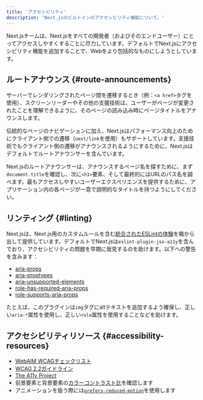 ```yaml
---
title: 'アクセシビリティ'
description: 'Next.jsのビルトインのアクセシビリティ機能について。'
---
```


Next.jsチームは、Next.jsをすべての開発者（およびそのエンドユーザー）にとってアクセスしやすくすることに尽力しています。デフォルトでNext.jsにアクセシビリティ機能を追加することで、Webをより包括的なものにしようとしています。

## ルートアナウンス {#route-announcements}

サーバーでレンダリングされたページ間を遷移するとき（例：`<a href>`タグを使用）、スクリーンリーダーやその他の支援技術は、ユーザーがページが変更されたことを理解できるように、そのページの読み込み時にページタイトルをアナウンスします。

伝統的なページのナビゲーションに加え、Next.jsはパフォーマンス向上のためにクライアント側での遷移（`next/link`を使用）もサポートしています。支援技術でもクライアント側の遷移がアナウンスされるようにするために、Next.jsはデフォルトでルートアナウンサーを含んでいます。

Next.jsのルートアナウンサーは、アナウンスするページ名を探すために、まず`document.title`を確認し、次に`<h1>`要素、そして最終的にはURLのパス名を調べます。最もアクセスしやすいユーザーエクスペリエンスを提供するために、アプリケーション内の各ページが一意で説明的なタイトルを持つようにしてください。

## リンティング {#linting}

Next.jsは、Next.js用のカスタムルールを含む[統合されたESLintの体験](https://nextjs.org/docs/canary/pages/api-reference/config/eslint)を箱から出して提供しています。デフォルトでNext.jsは`eslint-plugin-jsx-a11y`を含んでおり、アクセシビリティの問題を早期に発見するのを助けます。以下への警告を含みます：

- [aria-props](https://github.com/jsx-eslint/eslint-plugin-jsx-a11y/blob/HEAD/docs/rules/aria-props.md?rgh-link-date=2021-06-04T02%3A10%3A36Z)
- [aria-proptypes](https://github.com/jsx-eslint/eslint-plugin-jsx-a11y/blob/HEAD/docs/rules/aria-proptypes.md?rgh-link-date=2021-06-04T02%3A10%3A36Z)
- [aria-unsupported-elements](https://github.com/jsx-eslint/eslint-plugin-jsx-a11y/blob/HEAD/docs/rules/aria-unsupported-elements.md?rgh-link-date=2021-06-04T02%3A10%3A36Z)
- [role-has-required-aria-props](https://github.com/jsx-eslint/eslint-plugin-jsx-a11y/blob/HEAD/docs/rules/role-has-required-aria-props.md?rgh-link-date=2021-06-04T02%3A10%3A36Z)
- [role-supports-aria-props](https://github.com/jsx-eslint/eslint-plugin-jsx-a11y/blob/HEAD/docs/rules/role-supports-aria-props.md?rgh-link-date=2021-06-04T02%3A10%3A36Z)

たとえば、このプラグインは`img`タグにaltテキストを追加するよう確保し、正しい`aria-*`属性を使用し、正しい`role`属性を使用することなどを助けます。

## アクセシビリティリソース {#accessibility-resources}

- [WebAIM WCAGチェックリスト](https://webaim.org/standards/wcag/checklist)
- [WCAG 2.2ガイドライン](https://www.w3.org/TR/WCAG22/)
- [The A11y Project](https://www.a11yproject.com/)
- 前景要素と背景要素の[カラーコントラスト比](https://developer.mozilla.org/docs/Web/Accessibility/Understanding_WCAG/Perceivable/Color_contrast)を確認します
- アニメーションを扱う際には[`prefers-reduced-motion`](https://web.dev/prefers-reduced-motion/)を使用します
